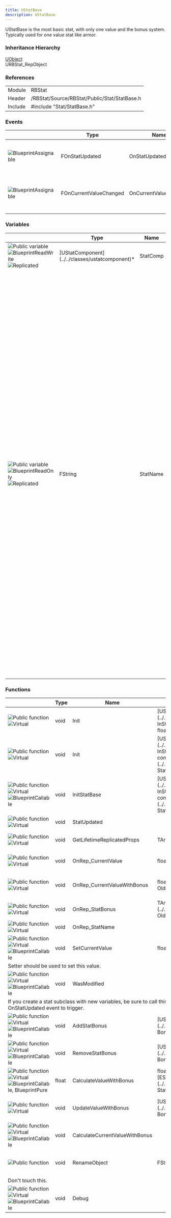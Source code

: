 ```yaml
---
title: UStatBase
description: UStatBase
---
```



UStatBase is the most basic stat, with only one value and the bonus system. Typically used for one value stat like armor.

### Inheritance Hierarchy

[UObject](https://dev.epicgames.com/documentation/en-us/unreal-engine/API/Runtime/CoreUObject/UObject/UObject)<br/>
URBStat_RepObject

### References

<table class="table" style="--columns-count: 2;">
	<tbody>
		<tr>
			<td>Module</td>
			<td>RBStat</td>
		</tr>
		<tr>
			<td>Header</td>
			<td>/RBStat/Source/RBStat/Public/Stat/StatBase.h</td>
		</tr>
		<tr>
			<td>Include</td>
			<td>#include "Stat/StatBase.h"</td>
		</tr>
	</tbody>
</table>

### Events
<table class="table" style="--columns-count: 4;">
	<thead>
		<tr>
			<th>&nbsp;</th>
			<th>Type</th>
			<th>Name</th>
			<th>Description</th>
		</tr>
	</thead>
	<tbody>
		<tr id="OnStatUpdated">
			<td class="td-1-icon">
				<img class="UE-icon" src="../../assets/icons/api_variable_meta_blueprint.png" alt="BlueprintAssignable" title="BlueprintAssignable"/>
			</td>
			<td>FOnStatUpdated</td>
			<td>OnStatUpdated</td>
			<td>Called when the stat has been modified.</td>
		</tr>
		<tr id="OnCurrentValueChanged">
			<td class="td-1-icon">
				<img class="UE-icon" src="../../assets/icons/api_variable_meta_blueprint.png" alt="BlueprintAssignable" title="BlueprintAssignable"/>
			</td>
			<td>FOnCurrentValueChanged</td>
			<td>OnCurrentValueChanged</td>
			<td>Called when the current value has been modified.</td>
		</tr>
	</tbody>
</table>

### Variables

<table class="table" style="--columns-count: 4;">
	<thead>
		<tr>
			<th>&nbsp;</th>
			<th>Type</th>
			<th>Name</th>
			<th>Description</th>
		</tr>
	</thead>
	<tbody>
		<tr id="StatComp">
			<td class="td-3-icon">
				<img class="UE-icon" src="../../assets/icons/api_variable_public.png" alt="Public variable" title="Public variable"/>
				<img class="UE-icon" src="../../assets/icons/api_variable_meta_blueprint.png" alt="BlueprintReadWrite" title="BlueprintReadWrite"/>
				<img class="UE-icon" src="../../assets/icons/api_variable_meta_serialization.png" alt="Replicated" title="Replicated"/>
			</td>
			<td>[UStatComponent](../../classes/ustatcomponent)*</td>
			<td>StatComp</td>
			<td>Parent stat component.</td>
		</tr>
		<tr id="StatName" class="no-border-bottom">
			<td class="td-3-icon">
				<img class="UE-icon" src="../../assets/icons/api_variable_public.png" alt="Public variable" title="Public variable"/>
				<img class="UE-icon" src="../../assets/icons/api_variable_meta_blueprint.png" alt="BlueprintReadOnly" title="BlueprintReadOnly"/>
				<img class="UE-icon" src="../../assets/icons/api_variable_meta_serialization.png" alt="Replicated" title="Replicated"/>
			</td>
			<td>FString</td>
			<td>StatName</td>
			<td>
				Name of the stat.<br/>
				
				OnRep : [OnRep_StatName()](#OnRep_StatName)<br/>
			</td>
		</tr>
		<tr class="no-border-top">
			<td colspan="4">
				<Aside type="caution">Do not change stat name by changing this variable. StatName is automatically set from the property name.</Aside>
			</td>
		</tr>
		<tr id="CurrentValue">
			<td class="td-3-icon">
				<img class="UE-icon" src="../../assets/icons/api_variable_public.png" alt="Public variable" title="Public variable"/>
				<img class="UE-icon" src="../../assets/icons/api_variable_meta_blueprint.png" alt="BlueprintReadWrite" title="BlueprintReadWrite"/>
				<img class="UE-icon" src="../../assets/icons/api_variable_meta_serialization.png" alt="Replicated" title="Replicated"/>
			</td>
			<td>float</td>
			<td>CurrentValue</td>
			<td>
				Current value of the stat.<br/>
				
				OnRep : [OnRep_CurrentValue()](#OnRep_CurrentValue)<br/>
				Setter : [SetCurrentValue()](#SetCurrentValue)
			</td>
		</tr>
		<tr id="CurrentValueWithBonus">
			<td class="td-3-icon">
				<img class="UE-icon" src="../../assets/icons/api_variable_public.png" alt="Public variable" title="Public variable"/>
				<img class="UE-icon" src="../../assets/icons/api_variable_meta_blueprint.png" alt="BlueprintReadWrite" title="BlueprintReadWrite"/>
				<img class="UE-icon" src="../../assets/icons/api_variable_meta_serialization.png" alt="Replicated" title="Replicated"/>
			</td>
			<td>float</td>
			<td>CurrentValueWithBonus</td>
			<td>
				Current value of the stat with stat's bonuses.<br/> Recalculated each time a bonus is added/ended or when the current value changes.<br/>
				
				OnRep : [OnRep_CurrentValueWithBonus()](#OnRep_CurrentValueWithBonus)
			</td>
		</tr>
		<tr id="StatBonus">
			<td class="td-3-icon">
				<img class="UE-icon" src="../../assets/icons/api_variable_public.png" alt="Public variable" title="Public variable"/>
				<img class="UE-icon" src="../../assets/icons/api_variable_meta_blueprint.png" alt="BlueprintReadWrite" title="BlueprintReadWrite"/>
				<img class="UE-icon" src="../../assets/icons/api_variable_meta_serialization.png" alt="Replicated" title="Replicated"/>
			</td>
			<td>TArray\<[UStatBonus](../../classes/ustatbonus)*\></td>
			<td>StatBonus</td>
			<td>
				Stat bonuses applied to this stat.<br/>
				
				OnRep : [OnRep_StatBonus()](#OnRep_StatBonus)
			</td>
		</tr>
	</tbody>
</table>

### Functions

<table class="table" style="--columns-count: 5;">
	<thead>
		<tr>
			<th>&nbsp;</th>
			<th>Type</th>
			<th>Name</th>
			<th>Params</th>
			<th>Description</th>
		</tr>
	</thead>
	<tbody>
		<tr id="Init">
			<td class="td-2-icon">
				<img class="UE-icon" src="../../assets/icons/api_function_public.png" alt="Public function" title="Public function"/>
				<img class="UE-icon" src="../../assets/icons/api_function_virtual.png" alt="Virtual" title="Virtual"/>
			</td>
			<td>void</td>
			<td>Init</td>
			<td>
				[UStatComponent](../../classes/ustatcomponent)* InStatComp,<br/>
				float InCurrentValue
			</td>
			<td>Initialize the stat.</td>
		</tr>
		<tr>
			<td class="td-2-icon">
				<img class="UE-icon" src="../../assets/icons/api_function_public.png" alt="Public function" title="Public function"/>
				<img class="UE-icon" src="../../assets/icons/api_function_virtual.png" alt="Virtual" title="Virtual"/>
			</td>
			<td>void</td>
			<td>Init</td>
			<td>
				[UStatComponent](../../classes/ustatcomponent)* InStatComp,<br/>
				const [FStatBaseInit](../../structs/fstatbaseinit)& StatBaseInit
			</td>
			<td>Initialize the stat with init structure.</td>
		</tr>
		<tr id="InitStatBase">
			<td class="td-3-icon">
				<img class="UE-icon" src="../../assets/icons/api_function_public.png" alt="Public function" title="Public function"/>
				<img class="UE-icon" src="../../assets/icons/api_function_virtual.png" alt="Virtual" title="Virtual"/>
				<img class="UE-icon" src="../../assets/icons/api_variable_meta_blueprint.png" alt="BlueprintCallable" title="BlueprintCallable"/>
			</td>
			<td>void</td>
			<td>InitStatBase</td>
			<td>
				[UStatComponent](../../classes/ustatcomponent)* InStatComp,<br/>
				const [FStatBaseInit](../../structs/fstatbaseinit)\& StatBaseInit
			</td>
			<td>Blueprint callable version of Init().</td>
		</tr>
		<tr id="StatUpdated">
			<td class="td-2-icon">
				<img class="UE-icon" src="../../assets/icons/api_function_public.png" alt="Public function" title="Public function"/>
				<img class="UE-icon" src="../../assets/icons/api_function_virtual.png" alt="Virtual" title="Virtual"/>
			</td>
			<td>void</td>
			<td>StatUpdated</td>
			<td></td>
			<td>Trigger [OnStatUpdated](#OnStatUpdated) event.</td>
		</tr>
		<tr id="GetLifetimeReplicatedProps">
			<td class="td-2-icon">
				<img class="UE-icon" src="../../assets/icons/api_function_public.png" alt="Public function" title="Public function"/>
				<img class="UE-icon" src="../../assets/icons/api_function_virtual.png" alt="Virtual" title="Virtual"/>
			</td>
			<td>void</td>
			<td>GetLifetimeReplicatedProps</td>
			<td style="white-space: nowrap;">
				TArray\<FLifetimeProperty\>& OutLifetimeProps
			</td>
			<td>UE's replication function. Handle properties replication.</td>
		</tr>
		<tr id="OnRep_CurrentValue">
			<td class="td-2-icon">
				<img class="UE-icon" src="../../assets/icons/api_function_public.png" alt="Public function" title="Public function"/>
				<img class="UE-icon" src="../../assets/icons/api_function_virtual.png" alt="Virtual" title="Virtual"/>
			</td>
			<td>void</td>
			<td>OnRep_CurrentValue</td>
			<td>
				float OldCurrentValue
			</td>
			<td>Called [CurrentValue](#CurrentValue) is replicated.</td>
		</tr>
		<tr id="OnRep_CurrentValueWithBonus">
			<td class="td-2-icon">
				<img class="UE-icon" src="../../assets/icons/api_function_public.png" alt="Public function" title="Public function"/>
				<img class="UE-icon" src="../../assets/icons/api_function_virtual.png" alt="Virtual" title="Virtual"/>
			</td>
			<td>void</td>
			<td>OnRep_CurrentValueWithBonus</td>
			<td>
				float OldCurrentValueWithBonus
			</td>
			<td>Called [CurrentValueWithBonus](#CurrentValueWithBonus) is replicated.</td>
		</tr>
		<tr id="OnRep_StatBonus">
			<td class="td-2-icon">
				<img class="UE-icon" src="../../assets/icons/api_function_public.png" alt="Public function" title="Public function"/>
				<img class="UE-icon" src="../../assets/icons/api_function_virtual.png" alt="Virtual" title="Virtual"/>
			</td>
			<td>void</td>
			<td>OnRep_StatBonus</td>
			<td>
				TArray\<[UStatBonus](../../classes/ustatbonus)*\> OldStatBonus
			</td>
			<td>Called [StatBonus](#StatBonus) is replicated.</td>
		</tr>
		<tr id="OnRep_StatName">
			<td class="td-2-icon">
				<img class="UE-icon" src="../../assets/icons/api_function_public.png" alt="Public function" title="Public function"/>
				<img class="UE-icon" src="../../assets/icons/api_function_virtual.png" alt="Virtual" title="Virtual"/>
			</td>
			<td>void</td>
			<td>OnRep_StatName</td>
			<td></td>
			<td>Called [StatName](#StatName) is replicated.</td>
		</tr>
		<tr id="SetCurrentValue" class="no-border-bottom">
			<td class="td-3-icon">
				<img class="UE-icon" src="../../assets/icons/api_function_public.png" alt="Public function" title="Public function"/>
				<img class="UE-icon" src="../../assets/icons/api_function_virtual.png" alt="Virtual" title="Virtual"/>
				<img class="UE-icon" src="../../assets/icons/api_variable_meta_blueprint.png" alt="BlueprintCallable" title="BlueprintCallable"/>
			</td>
			<td>void</td>
			<td>SetCurrentValue</td>
			<td>
				float NewValue
			</td>
			<td>Setter of [CurrentValue](#CurrentValue).</td>
		</tr>
		<tr class="no-border-top">
			<td colspan="5">
				<Aside type="caution">Setter should be used to set this value.</Aside>
			</td>
		</tr>
		<tr id="WasModified" class="no-border-bottom">
			<td class="td-3-icon">
				<img class="UE-icon" src="../../assets/icons/api_function_public.png" alt="Public function" title="Public function"/>
				<img class="UE-icon" src="../../assets/icons/api_function_virtual.png" alt="Virtual" title="Virtual"/>
				<img class="UE-icon" src="../../assets/icons/api_variable_meta_blueprint.png" alt="BlueprintCallable" title="BlueprintCallable"/>
			</td>
			<td>void</td>
			<td>WasModified</td>
			<td>
			</td>
			<td>Called when the stat receive any change serverside.</td>
		</tr>
		<tr class="no-border-top">
			<td colspan="5">
				<Aside type="note">If you create a stat subclass with new variables, be sure to call this function serverside each time you want the OnStatUpdated event to trigger.</Aside>
			</td>
		</tr>
		<tr id="AddStatBonus">
			<td class="td-3-icon">
				<img class="UE-icon" src="../../assets/icons/api_function_public.png" alt="Public function" title="Public function"/>
				<img class="UE-icon" src="../../assets/icons/api_function_virtual.png" alt="Virtual" title="Virtual"/>
				<img class="UE-icon" src="../../assets/icons/api_variable_meta_blueprint.png" alt="BlueprintCallable" title="BlueprintCallable"/>
			</td>
			<td>void</td>
			<td>AddStatBonus</td>
			<td>
				[UStatBonus](../../classes/ustatbonus)* Bonus
			</td>
			<td>Add a bonus to this stat.</td>
		</tr>
		<tr id="RemoveStatBonus">
			<td class="td-3-icon">
				<img class="UE-icon" src="../../assets/icons/api_function_public.png" alt="Public function" title="Public function"/>
				<img class="UE-icon" src="../../assets/icons/api_function_virtual.png" alt="Virtual" title="Virtual"/>
				<img class="UE-icon" src="../../assets/icons/api_variable_meta_blueprint.png" alt="BlueprintCallable" title="BlueprintCallable"/>
			</td>
			<td>void</td>
			<td>RemoveStatBonus</td>
			<td>
				[UStatBonus](../../classes/ustatbonus)* Bonus
			</td>
			<td>Remove a bonus to this stat, if found.</td>
		</tr>
		<tr id="CalculateValueWithBonus">
			<td class="td-3-icon">
				<img class="UE-icon" src="../../assets/icons/api_function_public.png" alt="Public function" title="Public function"/>
				<img class="UE-icon" src="../../assets/icons/api_function_virtual.png" alt="Virtual" title="Virtual"/>
				<img class="UE-icon" src="../../assets/icons/api_variable_meta_blueprint.png" alt="BlueprintCallable, BlueprintPure" title="BlueprintCallable, BlueprintPure"/>
			</td>
			<td>float</td>
			<td>CalculateValueWithBonus</td>
			<td>
				float Value,<br/>
				[EStatTargetValue](../../enums/estattargetvalue) StatTargetValue
			</td>
			<td>Utility function used internally to calculate value with bonus. Return the value + bonus.</td>
		</tr>
		<tr id="UpdateValueWithBonus">
			<td class="td-2-icon">
				<img class="UE-icon" src="../../assets/icons/api_function_public.png" alt="Public function" title="Public function"/>
				<img class="UE-icon" src="../../assets/icons/api_function_virtual.png" alt="Virtual" title="Virtual"/>
			</td>
			<td>void</td>
			<td>UpdateValueWithBonus</td>
			<td>
				[UStatBonus](../../classes/ustatbonus)* Bonus
			</td>
			<td>Update the value with bonus if needed. Called when a bonus is added or removed.</td>
		</tr>
		<tr id="CalculateCurrentValueWithBonus">
			<td class="td-3-icon">
				<img class="UE-icon" src="../../assets/icons/api_function_public.png" alt="Public function" title="Public function"/>
				<img class="UE-icon" src="../../assets/icons/api_function_virtual.png" alt="Virtual" title="Virtual"/>
				<img class="UE-icon" src="../../assets/icons/api_variable_meta_blueprint.png" alt="BlueprintCallable" title="BlueprintCallable"/>
			</td>
			<td>void</td>
			<td>CalculateCurrentValueWithBonus</td>
			<td>
			</td>
			<td>Update the [CurrentValue](#CurrentValue) with bonus if needed.</td>
		</tr>
		<tr id="RenameObject" class="no-border-bottom">
			<td class="td-1-icon">
				<img class="UE-icon" src="../../assets/icons/api_function_public.png" alt="Public function" title="Public function"/>
			</td>
			<td>void</td>
			<td>RenameObject</td>
			<td>
				FString NewName
			</td>
			<td>Rename the UObject. Used internally to assure BP variables are properly named.</td>
		</tr>
		<tr class="no-border-top">
			<td colspan="5">
				<Aside type="danger">Don't touch this.</Aside>
			</td>
		</tr>
		<tr id="Debug">
			<td class="td-3-icon">
				<img class="UE-icon" src="../../assets/icons/api_function_public.png" alt="Public function" title="Public function"/>
				<img class="UE-icon" src="../../assets/icons/api_function_virtual.png" alt="Virtual" title="Virtual"/>
				<img class="UE-icon" src="../../assets/icons/api_variable_meta_blueprint.png" alt="BlueprintCallable" title="BlueprintCallable"/>
			</td>
			<td>void</td>
			<td>Debug</td>
			<td>
			</td>
			<td>Debug only. Display the stat value in the log.</td>
		</tr>
	</tbody>
</table>